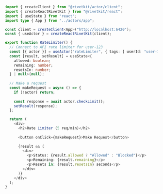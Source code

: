 ```typescript
import { createClient } from "@rivetkit/actor/client";
import { createReactRivetKit } from "@rivetkit/react";
import { useState } from "react";
import type { App } from "../actors/app";

const client = createClient<App>("http://localhost:6420");
const { useActor } = createReactRivetKit(client);

export function RateLimiter() {
  // Connect to API rate limiter for user-123
  const [{ actor }] = useActor("rateLimiter", { tags: { userId: "user-123" } });
  const [result, setResult] = useState<{
    allowed: boolean;
    remaining: number;
    resetsIn: number;
  } | null>(null);
  
  // Make a request
  const makeRequest = async () => {
    if (!actor) return;
    
    const response = await actor.checkLimit();
    setResult(response);
  };

  return (
    <div>
      <h2>Rate Limiter (5 req/min)</h2>
      
      <button onClick={makeRequest}>Make Request</button>
      
      {result && (
        <div>
          <p>Status: {result.allowed ? "Allowed" : "Blocked"}</p>
          <p>Remaining: {result.remaining}</p>
          <p>Resets in: {result.resetsIn} seconds</p>
        </div>
      )}
    </div>
  );
}
```
